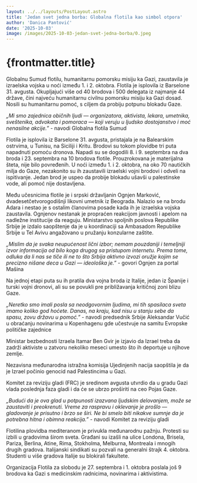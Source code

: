 ```yaml
---
layout: ../../layouts/PostLayout.astro
title: 'Jedan svet jedna borba: Globalna flotila kao simbol otpora'
author: 'Danica Pantović'
date: '2025-10-03'
image: /images/2025-10-03-jedan-svet-jedna-borba/0.jpeg
---
```



# {frontmatter.title}

Globalnu Sumud flotilu, humanitarnu pomorsku misiju ka Gazi, zaustavila je izraelska vojska u noći između 1. i 2. oktobra. Flotila je isplovila iz Barselone 31. avgusta. Okupljajući više od 40 brodova i 500 delegata iz najmanje 44 države, čini najveću humanitarnu civilnu pomorsku misiju ka Gazi dosad. Nosili su humanitarnu pomoć, s ciljem da probiju potpunu blokadu Gaze.

_„Mi smo zajednica običnih ljudi — organizatora, aktivista, lekara, umetnika, sveštenika, advokata i pomoraca — koji veruju u ljudsko dostojanstvo i moć nenasilne akcije.”_ - navodi Globalna flotila Sumud

Flotila je isplovila iz Barselone 31. avgusta, pristajala je na Balearskim ostrvima, u Tunisu, na Siciliji i Kritu.
Brodovi su tokom plovidbe tri puta napadnuti pomoću dronova. Napadi su se dogodili 8. i 9. septembra na dva broda i 23. septembra na 10 brodova flotile. Prouzrokovana je materijalna šteta, nije bilo povređenih.
U noći između 1. i 2. oktobra, na oko 70 nautičkih milja do Gaze, nezakonito su ih zaustavili izraelski vojni brodovi i odveli na ispitivanje. Jedan brod je uspeo da probije blokadu ušavši u palestinske vode, ali pomoć nije dostavljena.

Među učesnicima flotile je i srpski državljanin Ognjen Marković, dvadesetčetvorogodišnji likovni umetnik iz Beograda. Nalazio se na brodu Adara i nestao je s ostalim članovima posade kada ih je izraelska vojska zaustavila. Ognjenov nestanak je propraćen reakcijom javnosti i apelom na nadležne institucije da reaguju. Ministarstvo spoljnih poslova Republike Srbije je izdalo saopštenje da je u koordinaciji sa Ambasadom Republike Srbije u Tel Avivu angažovano u pružanju konzularne zaštite.

_„Mislim da je svaka neupućenost lični izbor; nemam pouzdaniji i temeljniji izvor informacija od bilo koga drugog sa pristupom internetu. Prema tome, odluka da li nas se tiče ili ne to što Srbija aktivno izvozi oružje kojim se precizno nišane deca u Gazi — ideološka je.”_ - govori Ognjen za portal Mašina

Na jednoj etapi puta su ih pratila dva vojna broda iz Italije, jedan iz Španije i turski vojni dronovi, ali su se povukli pre približavanja kritičnoj zoni blizu Gaze.

_„Neretko smo imali posla sa neodgovornim ljudima, mi tih spasilaca sveta imamo koliko god hoćete. Danas, na kraju, kad nisu u stanju sebe da spasu, zovu državu u pomoć.”_ - navodi predsednik Srbije Aleksandar Vučić u obraćanju novinarima u Kopenhagenu gde učestvuje na samitu Evropske političke zajednice

Ministar bezbednosti Izraela Itamar Ben Gvir je izjavio da Izrael treba da zadrži aktiviste u zatvoru nekoliko meseci umesto što ih deportuje u njihove zemlje.

Nezavisna međunarodna istražna komisija Ujedinjenih nacija saopštila je da je Izrael počinio genocid nad Palestincima u Gazi.

Komitet za reviziju gladi (FRC) je sredinom avgusta utvrdio da u gradu Gazi vlada poslednja faza gladi i da će se ubrzo proširiti na ceo Pojas Gaze.

_„Budući da je ova glad u potpunosti izazvana ljudskim delovanjem, može se zaustaviti i preokrenuti. Vreme za raspravu i oklevanje je prošlo — gladovanje je prisutno i brzo se širi. Ne bi smelo biti nikakve sumnje da je potrebna hitna i obimna reakcija.”_ - navodi Komitet za reviziju gladi

Flotilina plovidba mediteranom je privukla međunarodnu pažnju. Protesti su izbili u gradovima širom sveta. Građani su izašli na ulice Londona, Brisela, Pariza, Berlina, Atine, Rima, Stokholma, Melburna, Montreala i mnogih drugih gradova. Italijanski sindikati su pozvali na generalni štrajk 4. oktobra. Studenti u više gradova Italije su blokirali fakultete.

Organizacija Flotila za slobodu je 27. septembra i 1. oktobra poslala još 9 brodova ka Gazi s medicinskim radnicima, novinarima i aktivistima.
